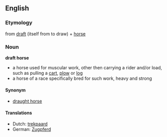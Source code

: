 ==English==
===Etymology===
from [[draft]] (itself from to draw) + [[horse]]

===Noun===
'''draft horse''' {{m}}
*a horse used for muscular work, other then carrying a rider and/or load, such as pulling a [[cart]], [[plow]] or [[log]]
*a horse of a race specifically bred for such work, heavy and strong

====Synonym====
*[[draught horse]]

====Translations====
*Dutch: [[trekpaard]] {{n}}
*German: [[Zugpferd]] {{n}}